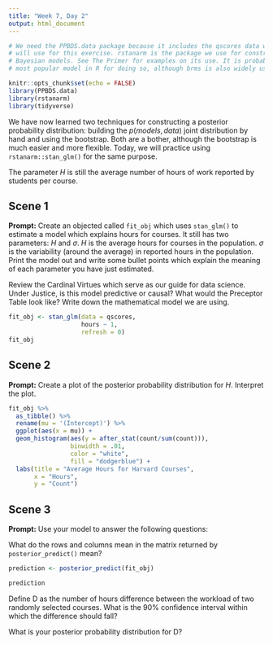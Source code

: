 ```yaml
---
title: "Week 7, Day 2"
output: html_document
---
```


```r
# We need the PPBDS.data package because it includes the qscores data which we
# will use for this exercise. rstanarm is the package we use for constructing
# Bayesian models. See The Primer for examples on its use. It is probably the
# most popular model in R for doing so, although brms is also widely used.

knitr::opts_chunk$set(echo = FALSE)
library(PPBDS.data)
library(rstanarm)
library(tidyverse)
```

We have now learned two techniques for constructing a posterior probability distribution: building the $p(models, data)$ joint distribution by hand and using the bootstrap. Both are a bother, although the bootstrap is much easier and more flexible. Today, we will practice using `rstanarm::stan_glm()` for the same purpose.

The parameter $H$ is still the average number of hours of work reported by students per course. 


## Scene 1

**Prompt:** Create an objected called `fit_obj` which uses `stan_glm()` to estimate a model which explains hours for courses. It still has two parameters: $H$ and $\sigma$. $H$ is the average hours for courses in the population. $\sigma$ is the variability (around the average) in reported hours in the population. Print the model out and write some bullet points which explain the meaning of each parameter you have just estimated.

Review the Cardinal Virtues which serve as our guide for data science. Under Justice, is this model predictive or causal? What would the Preceptor Table look like? Write down the mathematical model we are using.

```r
fit_obj <- stan_glm(data = qscores, 
                    hours ~ 1,
                    refresh = 0)
fit_obj
```


## Scene 2

**Prompt:** Create a plot of the posterior probability distribution for $H$. Interpret the plot. 

```r
fit_obj %>%
  as_tibble() %>%
  rename(mu = '(Intercept)') %>%
  ggplot(aes(x = mu)) +
  geom_histogram(aes(y = after_stat(count/sum(count))),
                 binwidth = .01, 
                 color = "white",
                 fill = "dodgerblue") +
  labs(title = "Average Hours for Harvard Courses",
       x = "Hours",
       y = "Count")

```


## Scene 3

**Prompt:** Use your model to answer the following questions: 

What do the rows and columns mean in the matrix returned by `posterior_predict()` mean?

```r
prediction <- posterior_predict(fit_obj)

prediction
```


Define D as the number of hours difference between the workload of two randomly selected courses. What is the 90% confidence interval within which the difference should fall?  


What is your posterior probability distribution for D? 




